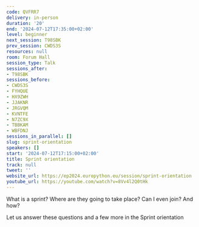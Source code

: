 ```yaml
---
code: QVFRR7
delivery: in-person
duration: '20'
end: '2024-07-12T17:35:00+02:00'
level: beginner
next_session: T98SBK
prev_session: CWDS3S
resources: null
room: Forum Hall
session_type: Talk
sessions_after:
- T98SBK
sessions_before:
- CWDS3S
- FYHQUE
- HX9ZWH
- JJAKNR
- JRGVQM
- KVNTFE
- N7ZC9X
- TBBKAM
- WBFDNJ
sessions_in_parallel: []
slug: sprint-orientation
speakers: []
start: '2024-07-12T17:15:00+02:00'
title: Sprint orientation
track: null
tweet: ''
website_url: https://ep2024.europython.eu/session/sprint-orientation
youtube_url: https://youtube.com/watch?v=8Vv4l2Q0tHk
---
```


What is a sprint?
Where are they going to take place?
Can I even join? And how?

Let us answer these questions and a few more in the Sprint orientation
